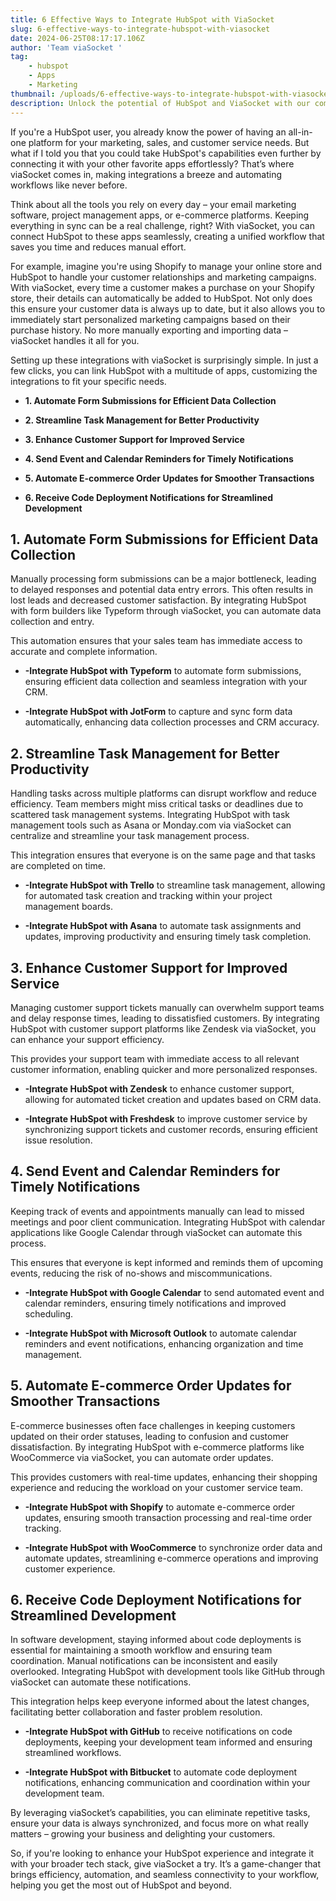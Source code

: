 ```yaml
---
title: 6 Effective Ways to Integrate HubSpot with ViaSocket
slug: 6-effective-ways-to-integrate-hubspot-with-viasocket
date: 2024-06-25T08:17:17.106Z
author: 'Team viaSocket '
tag:
    - hubspot
    - Apps
    - Marketing
thumbnail: /uploads/6-effective-ways-to-integrate-hubspot-with-viasocket.png
description: Unlock the potential of HubSpot and ViaSocket with our comprehensive guide to 6 effective integration techniques. Elevate your marketing game!
---
```


If you're a HubSpot user, you already know the power of having an all-in-one platform for your marketing, sales, and customer service needs. But what if I told you that you could take HubSpot's capabilities even further by connecting it with your other favorite apps effortlessly? That’s where viaSocket comes in, making integrations a breeze and automating workflows like never before.

Think about all the tools you rely on every day – your email marketing software, project management apps, or e-commerce platforms. Keeping everything in sync can be a real challenge, right? With viaSocket, you can connect HubSpot to these apps seamlessly, creating a unified workflow that saves you time and reduces manual effort.

For example, imagine you're using Shopify to manage your online store and HubSpot to handle your customer relationships and marketing campaigns. With viaSocket, every time a customer makes a purchase on your Shopify store, their details can automatically be added to HubSpot. Not only does this ensure your customer data is always up to date, but it also allows you to immediately start personalized marketing campaigns based on their purchase history. No more manually exporting and importing data – viaSocket handles it all for you.

Setting up these integrations with viaSocket is surprisingly simple. In just a few clicks, you can link HubSpot with a multitude of apps, customizing the integrations to fit your specific needs.

-   **1. Automate Form Submissions for Efficient Data Collection**

-   **2. Streamline Task Management for Better Productivity**

-   **3. Enhance Customer Support for Improved Service**

-   **4. Send Event and Calendar Reminders for Timely Notifications**

-   **5. Automate E-commerce Order Updates for Smoother Transactions**

-   **6. Receive Code Deployment Notifications for Streamlined Development**

## **1. Automate Form Submissions for Efficient Data Collection**

Manually processing form submissions can be a major bottleneck, leading to delayed responses and potential data entry errors. This often results in lost leads and decreased customer satisfaction. By integrating HubSpot with form builders like Typeform through viaSocket, you can automate data collection and entry.

This automation ensures that your sales team has immediate access to accurate and complete information.

-   **-Integrate HubSpot with Typeform** to automate form submissions, ensuring efficient data collection and seamless integration with your CRM.

-   **-Integrate HubSpot with JotForm** to capture and sync form data automatically, enhancing data collection processes and CRM accuracy.

## **2. Streamline Task Management for Better Productivity**

Handling tasks across multiple platforms can disrupt workflow and reduce efficiency. Team members might miss critical tasks or deadlines due to scattered task management systems. Integrating HubSpot with task management tools such as Asana or Monday.com via viaSocket can centralize and streamline your task management process.

This integration ensures that everyone is on the same page and that tasks are completed on time.

-   **-Integrate HubSpot with Trello** to streamline task management, allowing for automated task creation and tracking within your project management boards.

-   **-Integrate HubSpot with Asana** to automate task assignments and updates, improving productivity and ensuring timely task completion.

## **3. Enhance Customer Support for Improved Service**

Managing customer support tickets manually can overwhelm support teams and delay response times, leading to dissatisfied customers. By integrating HubSpot with customer support platforms like Zendesk via viaSocket, you can enhance your support efficiency.

This provides your support team with immediate access to all relevant customer information, enabling quicker and more personalized responses.

-   **-Integrate HubSpot with Zendesk** to enhance customer support, allowing for automated ticket creation and updates based on CRM data.

-   **-Integrate HubSpot with Freshdesk** to improve customer service by synchronizing support tickets and customer records, ensuring efficient issue resolution.

## **4. Send Event and Calendar Reminders for Timely Notifications**

Keeping track of events and appointments manually can lead to missed meetings and poor client communication. Integrating HubSpot with calendar applications like Google Calendar through viaSocket can automate this process.

This ensures that everyone is kept informed and reminds them of upcoming events, reducing the risk of no-shows and miscommunications.

-   **-Integrate HubSpot with Google Calendar** to send automated event and calendar reminders, ensuring timely notifications and improved scheduling.

-   **-Integrate HubSpot with Microsoft Outlook** to automate calendar reminders and event notifications, enhancing organization and time management.

## **5. Automate E-commerce Order Updates for Smoother Transactions**

E-commerce businesses often face challenges in keeping customers updated on their order statuses, leading to confusion and customer dissatisfaction. By integrating HubSpot with e-commerce platforms like WooCommerce via viaSocket, you can automate order updates.

This provides customers with real-time updates, enhancing their shopping experience and reducing the workload on your customer service team.

-   **-Integrate HubSpot with Shopify** to automate e-commerce order updates, ensuring smooth transaction processing and real-time order tracking.

-   **-Integrate HubSpot with WooCommerce** to synchronize order data and automate updates, streamlining e-commerce operations and improving customer experience.

## **6. Receive Code Deployment Notifications for Streamlined Development**

In software development, staying informed about code deployments is essential for maintaining a smooth workflow and ensuring team coordination. Manual notifications can be inconsistent and easily overlooked. Integrating HubSpot with development tools like GitHub through viaSocket can automate these notifications.

This integration helps keep everyone informed about the latest changes, facilitating better collaboration and faster problem resolution.

-   **-Integrate HubSpot with GitHub** to receive notifications on code deployments, keeping your development team informed and ensuring streamlined workflows.

-   **-Integrate HubSpot with Bitbucket** to automate code deployment notifications, enhancing communication and coordination within your development team.

By leveraging viaSocket’s capabilities, you can eliminate repetitive tasks, ensure your data is always synchronized, and focus more on what really matters – growing your business and delighting your customers.

So, if you're looking to enhance your HubSpot experience and integrate it with your broader tech stack, give viaSocket a try. It’s a game-changer that brings efficiency, automation, and seamless connectivity to your workflow, helping you get the most out of HubSpot and beyond.
